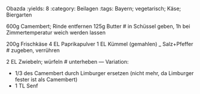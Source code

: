 Obazda
:yields: 8
:category: Beilagen
:tags: Bayern; vegetarisch; Käse; Biergarten

600g Camembert; Rinde entfernen
125g Butter
# in Schüssel geben, 1h bei Zimmertemperatur weich werden lassen

200g Frischkäse
4 EL Paprikapulver
1 EL Kümmel (gemahlen)
_ Salz+Pfeffer
# zugeben, verrühren

2 EL Zwiebeln; würfeln
# unterheben
--- 
Variation:

* 1/3 des Camembert durch Limburger ersetzen (nicht mehr, da Limburger fester ist als Camembert)
* 1 TL Senf

